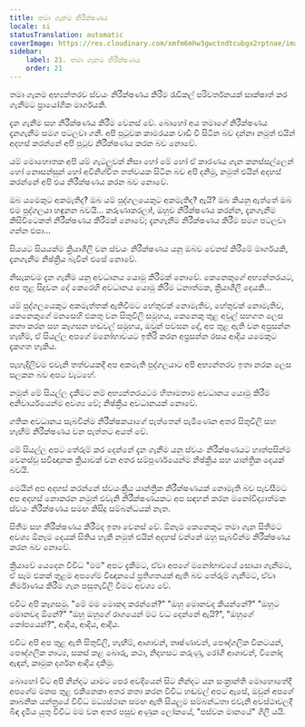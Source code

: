 ```yaml
---
title: තමා ගැනම නිරීක්ෂණය
locale: si
statusTranslation: automatic
coverImage: https://res.cloudinary.com/xmfm6mhw3gwctndtcubgx2rptnae/image/upload/v1740468922/small_cover_tratado_de_psicologia_revolucionaria_a4c0dca4e0.webp
sidebar:
    label: 21. තමා ගැනම නිරීක්ෂණය
    order: 21
---
```

තමා ගැනම අභ්‍යන්තරව ස්වයං නිරීක්ෂණය කිරීම රැඩිකල් පරිවර්තනයක් සාක්ෂාත් කර ගැනීමට ප්‍රායෝගික මාර්ගයකි.

දැන ගැනීම සහ නිරීක්ෂණය කිරීම වෙනස් වේ. බොහෝ අය තමාගේ නිරීක්ෂණය දැනගැනීම සමග පටලවා ගනී. අපි පුටුවක කාමරයක වාඩි වී සිටින බව දන්නා නමුත් එයින් අදහස් කරන්නේ අපි පුටුව නිරීක්ෂණය කරන බව නොවේ.

යම් මොහොතක අපි යම් ගැටලුවක් නිසා හෝ මේ හෝ ඒ කාරණය ගැන කනස්සල්ලෙන් හෝ නොසන්සුන් හෝ අවිනිශ්චිත තත්වයක සිටින බව අපි දනිමු, නමුත් එයින් අදහස් කරන්නේ අපි එය නිරීක්ෂණය කරන බව නොවේ.

ඔබ යමෙකුට අකමැතිද? ඔබ යම් පුද්ගලයෙකුට අකමැතිද? ඇයි? ඔබ කියනු ඇත්තේ ඔබ එම පුද්ගලයා හඳුනන බවයි... කරුණාකරලා!, ඔහුව නිරීක්ෂණය කරන්න, දැනගැනීම කිසිවිටෙකත් නිරීක්ෂණය කිරීමක් නොවේ; දැනගැනීම නිරීක්ෂණය කිරීම සමග පටලවා ගන්න එපා...

සියයට සියයක්ම ක්‍රියාශීලී වන ස්වයං නිරීක්ෂණය යනු ඔබව වෙනස් කිරීමේ මාර්ගයකි, දැනගැනීම නිෂ්ක්‍රීය බැවින් එසේ නොවේ.

නිසැකවම දැන ගැනීම යනු අවධානය යොමු කිරීමක් නොවේ. කෙනෙකුගේ අභ්‍යන්තරයට, අප තුළ සිදුවන දේ කෙරෙහි අවධානය යොමු කිරීම ධනාත්මක, ක්‍රියාශීලී දෙයකි...

යම් පුද්ගලයෙකුට අකමැත්තක් ඇතිවීමට හේතුවක් නොමැතිව, හේතුවක් නොමැතිව, කෙනෙකුගේ මනසෙහි එකතු වන සිතුවිලි සමූහය, කෙනෙකු තුළ අවුල් සහගත ලෙස කතා කරන සහ කෑගසන හඬවල් සමූහය, ඔවුන් පවසන දේ, අප තුළ ඇති වන අප්‍රසන්න හැඟීම්, ඒ සියල්ල අපගේ මනෝභාවයට ඉතිරි කරන අප්‍රසන්න රසය ආදිය යමෙකුට දැකගත හැකිය.

පැහැදිලිවම එවැනි තත්වයකදී අප අකමැති පුද්ගලයාට අපි අභ්‍යන්තරව ඉතා නරක ලෙස සලකන බව අපට වැටහේ.

නමුත් මේ සියල්ල දැකීමට නම් අභ්‍යන්තරයටම හිතාමතාම අවධානය යොමු කිරීම අනිවාර්යයෙන්ම අවශ්‍ය වේ; නිෂ්ක්‍රීය අවධානයක් නොවේ.

ගතික අවධානය සැබවින්ම නිරීක්ෂකයාගේ පැත්තෙන් පැමිණෙන අතර සිතුවිලි සහ හැඟීම් නිරීක්ෂණය වන පැත්තට අයත් වේ.

මේ සියල්ල අපට තේරුම් කර දෙන්නේ දැන ගැනීම යනු ස්වයං නිරීක්ෂණයට හාත්පසින්ම වෙනස්වූ සවිඥානක ක්‍රියාවක් වන අතර සම්පූර්ණයෙන්ම නිෂ්ක්‍රීය සහ යාන්ත්‍රික දෙයක් බවයි.

මෙයින් අප අදහස් කරන්නේ ස්වයංක්‍රීය යාන්ත්‍රික නිරීක්ෂණයක් නොමැති බව පැවසීමට අප අදහස් නොකරන නමුත් එවැනි නිරීක්ෂණයකට අප සඳහන් කරන මනෝවිද්‍යාත්මක ස්වයං නිරීක්ෂණය සමඟ කිසිදු සම්බන්ධයක් නැත.

සිතීම සහ නිරීක්ෂණය කිරීමද ඉතා වෙනස් වේ. ඕනෑම කෙනෙකුට තමා ගැන සිතීමට අවශ්‍ය ඕනෑම දෙයක් සිතිය හැකි නමුත් එයින් අදහස් වන්නේ ඔහු සැබවින්ම නිරීක්ෂණය කරන බව නොවේ.

ක්‍රියාවේ යෙදෙන විවිධ "මම" අපට දැකීමට, ඒවා අපගේ මනෝභාවයේ සොයා ගැනීමට, ඒ සෑම එකක් තුළම අපගේම විඥානයේ ප්‍රතිශතයක් ඇති බව තේරුම් ගැනීමට, ඒවා නිර්මාණය කිරීම ගැන පසුතැවිලි වීමට අවශ්‍ය වේ.

එවිට අපි කෑගසමු. "මේ මම මොකද කරන්නේ?" "ඔහු මොනවද කියන්නේ?" "ඔහුට මොනවද ඕනේ?" "ඔහු ඔහුගේ රාගයෙන් මට වධ දෙන්නේ ඇයි?", "ඔහුගේ කෝපයෙන්?", ආදිය, ආදිය, ආදිය.

එවිට අපි අප තුළ ඇති සිතුවිලි, හැඟීම්, ආශාවන්, තෘෂ්ණාවන්, පෞද්ගලික විකටයන්, පෞද්ගලික නාට්‍ය, සකස් කළ බොරු, කථා, නිදහසට කරුණු, රෝගී ආශාවන්, විනෝද ඇඳන්, කාමුක දර්ශන ආදිය දකිමු.

බොහෝ විට අපි නින්දට යාමට පෙර අවදියෙන් සිට නින්දට යන සංක්‍රාන්ති මොහොතේදී අපගේම මනස තුළ එකිනෙකා අතර කතා කරන විවිධ හඬවල් අපට ඇසේ, ඔවුන් අපගේ කාබනික යන්ත්‍රයේ විවිධ මධ්‍යස්ථාන සමඟ ඇති සියලුම සම්බන්ධතා එවැනි අවස්ථාවලදී බිඳ දැමිය යුතු විවිධ මම වන අතර පසුව අණුක ලෝකයේ, "පස්වන මානයේ" ගිලී යයි.

